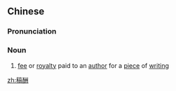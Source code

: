 ==Chinese==
{{zh-forms}}

===Pronunciation===
{{zh-pron
|m=gǎochóu
|cat=n
}}

===Noun===
{{zh-noun}}

# [[fee]] or [[royalty]] paid to an [[author]] for a [[piece]] of [[writing]]

[[zh:稿酬]]